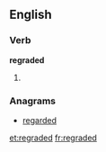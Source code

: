 ==English==

===Verb===
'''regraded'''

# {{present participle of|[[regrade]]}}

===Anagrams===
* [[regarded#English|regarded]]

[[et:regraded]]
[[fr:regraded]]